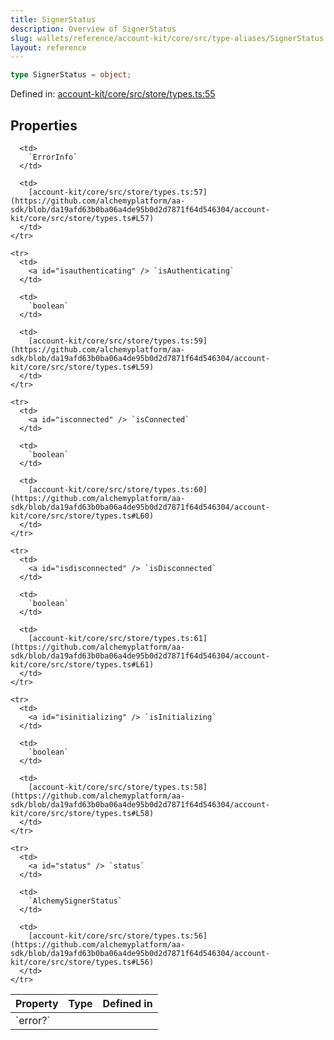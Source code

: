 ```yaml
---
title: SignerStatus
description: Overview of SignerStatus
slug: wallets/reference/account-kit/core/src/type-aliases/SignerStatus
layout: reference
---
```


```ts
type SignerStatus = object;
```

Defined in: [account-kit/core/src/store/types.ts:55](https://github.com/alchemyplatform/aa-sdk/blob/da19afd63b0ba06a4de95b0d2d7871f64d546304/account-kit/core/src/store/types.ts#L55)

## Properties

<table>
  <thead>
    <tr>
      <th align="left">Property</th>
      <th align="left">Type</th>
      <th align="left">Defined in</th>
    </tr>
  </thead>

  <tbody>
    <tr>
      <td>
        <a id="error" /> `error?`
      </td>

      <td>
        `ErrorInfo`
      </td>

      <td>
        [account-kit/core/src/store/types.ts:57](https://github.com/alchemyplatform/aa-sdk/blob/da19afd63b0ba06a4de95b0d2d7871f64d546304/account-kit/core/src/store/types.ts#L57)
      </td>
    </tr>

    <tr>
      <td>
        <a id="isauthenticating" /> `isAuthenticating`
      </td>

      <td>
        `boolean`
      </td>

      <td>
        [account-kit/core/src/store/types.ts:59](https://github.com/alchemyplatform/aa-sdk/blob/da19afd63b0ba06a4de95b0d2d7871f64d546304/account-kit/core/src/store/types.ts#L59)
      </td>
    </tr>

    <tr>
      <td>
        <a id="isconnected" /> `isConnected`
      </td>

      <td>
        `boolean`
      </td>

      <td>
        [account-kit/core/src/store/types.ts:60](https://github.com/alchemyplatform/aa-sdk/blob/da19afd63b0ba06a4de95b0d2d7871f64d546304/account-kit/core/src/store/types.ts#L60)
      </td>
    </tr>

    <tr>
      <td>
        <a id="isdisconnected" /> `isDisconnected`
      </td>

      <td>
        `boolean`
      </td>

      <td>
        [account-kit/core/src/store/types.ts:61](https://github.com/alchemyplatform/aa-sdk/blob/da19afd63b0ba06a4de95b0d2d7871f64d546304/account-kit/core/src/store/types.ts#L61)
      </td>
    </tr>

    <tr>
      <td>
        <a id="isinitializing" /> `isInitializing`
      </td>

      <td>
        `boolean`
      </td>

      <td>
        [account-kit/core/src/store/types.ts:58](https://github.com/alchemyplatform/aa-sdk/blob/da19afd63b0ba06a4de95b0d2d7871f64d546304/account-kit/core/src/store/types.ts#L58)
      </td>
    </tr>

    <tr>
      <td>
        <a id="status" /> `status`
      </td>

      <td>
        `AlchemySignerStatus`
      </td>

      <td>
        [account-kit/core/src/store/types.ts:56](https://github.com/alchemyplatform/aa-sdk/blob/da19afd63b0ba06a4de95b0d2d7871f64d546304/account-kit/core/src/store/types.ts#L56)
      </td>
    </tr>

  </tbody>
</table>
